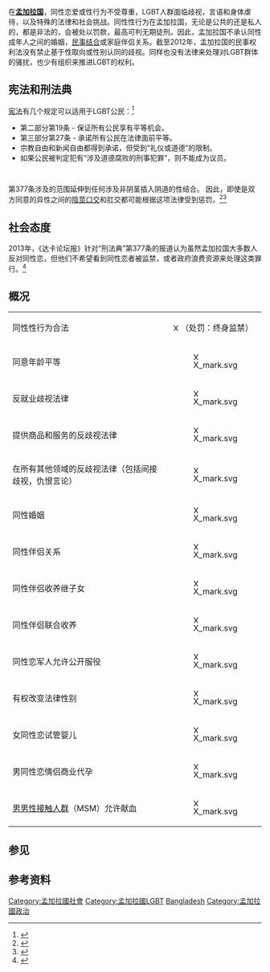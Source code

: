{{Infobox LGBT rights
| location_header = 孟加拉国{{flagicon|BGD}}
| image = LGBT flag map of Bangladesh.svg
| caption = 虹色[[孟加拉|孟加拉]]
| legal_status = 违法
| penalty = 根据《孟加拉国刑法典》第377条，“任何人自愿与任何男人，女人或动物进行违反自然秩序的性行为，应处以终身监禁或苦役并应处以罚款”。
| gender_identity_expression = 无
| recognition_of_relationships = 无
| adoption = 无
| military service = 无
| discrimination_protections = 无
}}
在'''[[孟加拉国|孟加拉国]]'''，同性恋爱或性行为不受尊重，LGBT人群面临歧视，言语和身体虐待，以及特殊的法律和社会挑战。同性性行为在孟加拉国，无论是公共的还是私人的，都是非法的，会被处以罚款，最高可判无期徒刑。因此，孟加拉国不承认同性成年人之间的婚姻，[[民事结合|民事结合]]或家庭伴侣关系。截至2012年，孟加拉国的民事权利法没有禁止基于性取向或性别认同的歧视。同样也没有法律来处理对LGBT群体的骚扰，也少有组织来推进LGBT的权利。

==宪法和刑法典==
[[宪法|宪法]]有几个规定可以适用于LGBT公民：<ref>{{cite web |url=http://bdlaws.minlaw.gov.bd/pdf_part.php?id=367 |title=Constitution of the People’s Republic of Bangladesh |publisher=bdlaws.minlaw.gov.bd |accessdate=2011-04-27 |archive-date=2018-09-08 |archive-url=https://web.archive.org/web/20180908100957/http://bdlaws.minlaw.gov.bd/pdf_part.php?id=367 |dead-url=yes }}</ref>

* 第二部分第19条 - 保证所有公民享有平等机会。
* 第三部分第27条 - 承诺所有公民在法律面前平等。
* 宗教自由和新闻自由都得到承诺，但受到“礼仪或道德”的限制。
* 如果公民被判定犯有“涉及道德腐败的刑事犯罪”，则不能成为议员。

  {{quote|'''刑法典第377条，非自然犯罪'''：“任何人自愿与任何男人，女人或动物进行违反自然秩序的性行为，应处以终身监禁或苦役并应处以罚款”。<ref>{{cite news
 |title       = Sodomy Laws Around the World
 |date        = 2007-04-24
 |url         = http://www.sodomylaws.org/world/india/india.htm
 |accessdate  = 2007-09-01
 |deadurl     = yes
 |archiveurl  = https://web.archive.org/web/20070808052954/http://www.sodomylaws.org/world/india/india.htm
 |archivedate = 2007-08-08
}}</ref><ref>{{cite web|url=http://districtcourtallahabad.up.nic.in/articles/IPC.pdf|title=Indian Penal Code|publisher=District Court Allahabad|accessdate=2013-12-11|deadurl=yes|archiveurl=https://web.archive.org/web/20140211040454/http://districtcourtallahabad.up.nic.in/articles/IPC.pdf|archivedate=2014-02-11}}</ref>}}

第377条涉及的范围延伸到任何涉及非阴茎插入阴道的性结合。 因此，即使是双方同意的异性之间的[[陰莖口交|陰莖口交]]和肛交都可能根据这项法律受到惩罚。<ref>{{cite web |url=http://www.unhcr.org/refworld/country,,IRBC,,BGD,,4dd1122f2,0.html |title=Bangladesh: Treatment of homosexuals including legislation, availability of state protection and support services |publisher=www.unhcr.org |accessdate=2012-12-09 |deadurl=yes |archiveurl=https://web.archive.org/web/20181225043033/https://www.unhcr.org/refworld/country,,IRBC,,BGD,,4dd1122f2,0.html%20 |archivedate=2018-12-25 }}</ref><ref>{{cite web |url=https://www.unodc.org/tldb/pdf/Bangladesh_Penal_Code_1860_Full_text.pdf |title=Bangladesh_Penal_Code_1860_Full_text.pdf (application/pdf Object) |publisher=www.unodc.org |accessdate=2012-12-09 |deadurl=yes |archiveurl=https://web.archive.org/web/20140312212811/https://www.unodc.org/tldb/pdf/Bangladesh_Penal_Code_1860_Full_text.pdf |archivedate=2014-03-12 }}</ref>

==社会态度==

2013年，《达卡论坛报》针对“刑法典”第377条的报道认为虽然孟加拉国大多数人反对同性恋，但他们不希望看到同性恋者被监禁，或者政府浪费资源来处理这类罪行。<ref>{{cite web |url=http://www.dhakatribune.com/editorial/2013/aug/29/decriminalising-same-sex-relations |title=存档副本 |accessdate=2016-02-13 |deadurl=yes |archiveurl=https://web.archive.org/web/20160128015025/http://www.dhakatribune.com/editorial/2013/aug/29/decriminalising-same-sex-relations |archivedate=2016-01-28 }}</ref>

==概况==
{| class="wikitable"
|-
| 同性性行为合法
| [[File:X_mark.svg|15px]]（处罚：终身监禁）
|-
| 同意年龄平等
| [[File:X_mark.svg|15px]]
|-
| 反就业歧视法律
| [[File:X_mark.svg|15px]]
|-
| 提供商品和服务的反歧视法律
| [[File:X_mark.svg|15px]]
|-
| 在所有其他领域的反歧视法律（包括间接歧视，仇恨言论）
| [[File:X_mark.svg|15px]]
|-
| 同性婚姻
| [[File:X_mark.svg|15px]]
|-
| 同性伴侣关系
| [[File:X_mark.svg|15px]]
|-
| 同性伴侣收养继子女
| [[File:X_mark.svg|15px]]
|-
| 同性伴侣联合收养
| [[File:X_mark.svg|15px]]
|-
| 同性恋军人允许公开服役
| [[File:X_mark.svg|15px]]
|-
| 有权改变法律性别
| [[File:X_mark.svg|15px]]
|-
| 女同性恋试管婴儿
| [[File:X_mark.svg|15px]]
|-
| 男同性恋情侣商业代孕
| [[File:X_mark.svg|15px]]
|-
| [[男男性接触人群|男男性接触人群]]（MSM）允许献血
| [[File:X_mark.svg|15px]]
|}
==参见==
{{Portal box|LGBT|人权|孟加拉国}}

==参考资料==
{{Reflist|2}}

{{Commons category|LGBT rights in Bangladesh}}
{{Asia topic|LGBT权益}}
{{孟加拉國主題}}

{{DEFAULTSORT:Lgbt Rights In Bangladesh}}
[[Category:孟加拉國社會|Category:孟加拉國社會]]
[[Category:孟加拉國LGBT|Category:孟加拉國LGBT]]
[[Category:亚洲各国LGBT权益|Bangladesh]]
[[Category:孟加拉國政治|Category:孟加拉國政治]]